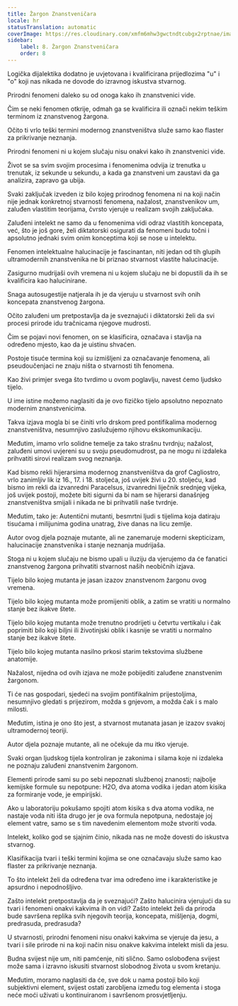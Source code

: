 ```yaml
---
title: Žargon Znanstveničara
locale: hr
statusTranslation: automatic
coverImage: https://res.cloudinary.com/xmfm6mhw3gwctndtcubgx2rptnae/image/upload/v1741354419/small_cover_la_gran_rebelion_28716e29d2.webp
sidebar:
    label: 8. Žargon Znanstveničara
    order: 8
---
```

Logička dijalektika dodatno je uvjetovana i kvalificirana prijedlozima "u" i "o" koji nas nikada ne dovode do izravnog iskustva stvarnog.

Prirodni fenomeni daleko su od onoga kako ih znanstvenici vide.

Čim se neki fenomen otkrije, odmah ga se kvalificira ili označi nekim teškim terminom iz znanstvenog žargona.

Očito ti vrlo teški termini modernog znanstveništva služe samo kao flaster za prikrivanje neznanja.

Prirodni fenomeni ni u kojem slučaju nisu onakvi kako ih znanstvenici vide.

Život se sa svim svojim procesima i fenomenima odvija iz trenutka u trenutak, iz sekunde u sekundu, a kada ga znanstveni um zaustavi da ga analizira, zapravo ga ubija.

Svaki zaključak izveden iz bilo kojeg prirodnog fenomena ni na koji način nije jednak konkretnoj stvarnosti fenomena, nažalost, znanstvenikov um, zaluđen vlastitim teorijama, čvrsto vjeruje u realizam svojih zaključaka.

Zaluđeni intelekt ne samo da u fenomenima vidi odraz vlastitih koncepata, već, što je još gore, želi diktatorski osigurati da fenomeni budu točni i apsolutno jednaki svim onim konceptima koji se nose u intelektu.

Fenomen intelektualne halucinacije je fascinantan, niti jedan od tih glupih ultramodernih znanstvenika ne bi priznao stvarnost vlastite halucinacije.

Zasigurno mudrijaši ovih vremena ni u kojem slučaju ne bi dopustili da ih se kvalificira kao halucinirane.

Snaga autosugestije natjerala ih je da vjeruju u stvarnost svih onih koncepata znanstvenog žargona.

Očito zaluđeni um pretpostavlja da je sveznajući i diktatorski želi da svi procesi prirode idu tračnicama njegove mudrosti.

Čim se pojavi novi fenomen, on se klasificira, označava i stavlja na određeno mjesto, kao da je uistinu shvaćen.

Postoje tisuće termina koji su izmišljeni za označavanje fenomena, ali pseudoučenjaci ne znaju ništa o stvarnosti tih fenomena.

Kao živi primjer svega što tvrdimo u ovom poglavlju, navest ćemo ljudsko tijelo.

U ime istine možemo naglasiti da je ovo fizičko tijelo apsolutno nepoznato modernim znanstvenicima.

Takva izjava mogla bi se činiti vrlo drskom pred pontifikalima modernog znanstveništva, nesumnjivo zaslužujemo njihovu ekskomunikaciju.

Međutim, imamo vrlo solidne temelje za tako strašnu tvrdnju; nažalost, zaluđeni umovi uvjereni su u svoju pseudomudrost, pa ne mogu ni izdaleka prihvatiti sirovi realizam svog neznanja.

Kad bismo rekli hijerarsima modernog znanstveništva da grof Cagliostro, vrlo zanimljiv lik iz 16., 17. i 18. stoljeća, još uvijek živi u 20. stoljeću, kad bismo im rekli da izvanredni Paracelsus, izvanredni liječnik srednjeg vijeka, još uvijek postoji, možete biti sigurni da bi nam se hijerarsi današnjeg znanstveništva smijali i nikada ne bi prihvatili naše tvrdnje.

Međutim, tako je: Autentični mutanti, besmrtni ljudi s tijelima koja datiraju tisućama i milijunima godina unatrag, žive danas na licu zemlje.

Autor ovog djela poznaje mutante, ali ne zanemaruje moderni skepticizam, halucinacije znanstvenika i stanje neznanja mudrijaša.

Stoga ni u kojem slučaju ne bismo upali u iluziju da vjerujemo da će fanatici znanstvenog žargona prihvatiti stvarnost naših neobičnih izjava.

Tijelo bilo kojeg mutanta je jasan izazov znanstvenom žargonu ovog vremena.

Tijelo bilo kojeg mutanta može promijeniti oblik, a zatim se vratiti u normalno stanje bez ikakve štete.

Tijelo bilo kojeg mutanta može trenutno prodrijeti u četvrtu vertikalu i čak poprimiti bilo koji biljni ili životinjski oblik i kasnije se vratiti u normalno stanje bez ikakve štete.

Tijelo bilo kojeg mutanta nasilno prkosi starim tekstovima službene anatomije.

Nažalost, nijedna od ovih izjava ne može pobijediti zaluđene znanstvenim žargonom.

Ti će nas gospodari, sjedeći na svojim pontifikalnim prijestoljima, nesumnjivo gledati s prijezirom, možda s gnjevom, a možda čak i s malo milosti.

Međutim, istina je ono što jest, a stvarnost mutanata jasan je izazov svakoj ultramodernoj teoriji.

Autor djela poznaje mutante, ali ne očekuje da mu itko vjeruje.

Svaki organ ljudskog tijela kontroliran je zakonima i silama koje ni izdaleka ne poznaju zaluđeni znanstvenim žargonom.

Elementi prirode sami su po sebi nepoznati službenoj znanosti; najbolje kemijske formule su nepotpune: H2O, dva atoma vodika i jedan atom kisika za formiranje vode, je empirijski.

Ako u laboratoriju pokušamo spojiti atom kisika s dva atoma vodika, ne nastaje voda niti išta drugo jer je ova formula nepotpuna, nedostaje joj element vatre, samo se s tim navedenim elementom može stvoriti voda.

Intelekt, koliko god se sjajnim činio, nikada nas ne može dovesti do iskustva stvarnog.

Klasifikacija tvari i teški termini kojima se one označavaju služe samo kao flaster za prikrivanje neznanja.

To što intelekt želi da određena tvar ima određeno ime i karakteristike je apsurdno i nepodnošljivo.

Zašto intelekt pretpostavlja da je sveznajući? Zašto halucinira vjerujući da su tvari i fenomeni onakvi kakvima ih on vidi? Zašto intelekt želi da priroda bude savršena replika svih njegovih teorija, koncepata, mišljenja, dogmi, predrasuda, predrasuda?

U stvarnosti, prirodni fenomeni nisu onakvi kakvima se vjeruje da jesu, a tvari i sile prirode ni na koji način nisu onakve kakvima intelekt misli da jesu.

Budna svijest nije um, niti pamćenje, niti slično. Samo oslobođena svijest može sama i izravno iskusiti stvarnost slobodnog života u svom kretanju.

Međutim, moramo naglasiti da će, sve dok u nama postoji bilo koji subjektivni element, svijest ostati zarobljena između tog elementa i stoga neće moći uživati u kontinuiranom i savršenom prosvjetljenju.

